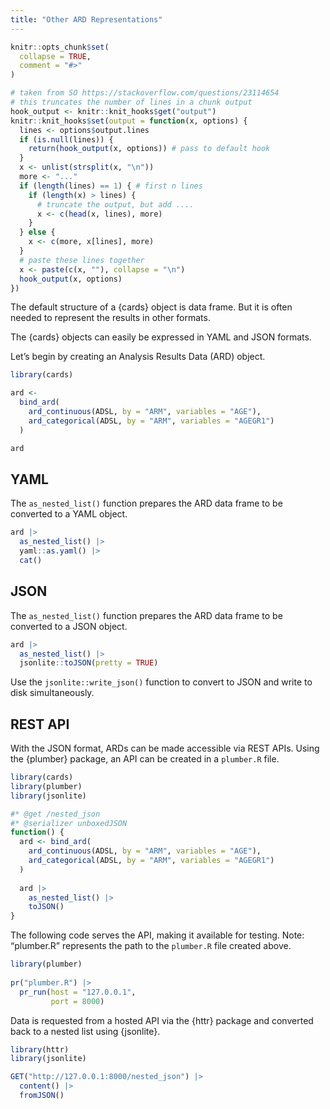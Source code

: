 ```yaml
---
title: "Other ARD Representations"
---
```


```r
knitr::opts_chunk$set(
  collapse = TRUE,
  comment = "#>"
)

# taken from SO https://stackoverflow.com/questions/23114654
# this truncates the number of lines in a chunk output
hook_output <- knitr::knit_hooks$get("output")
knitr::knit_hooks$set(output = function(x, options) {
  lines <- options$output.lines
  if (is.null(lines)) {
    return(hook_output(x, options)) # pass to default hook
  }
  x <- unlist(strsplit(x, "\n"))
  more <- "..."
  if (length(lines) == 1) { # first n lines
    if (length(x) > lines) {
      # truncate the output, but add ....
      x <- c(head(x, lines), more)
    }
  } else {
    x <- c(more, x[lines], more)
  }
  # paste these lines together
  x <- paste(c(x, ""), collapse = "\n")
  hook_output(x, options)
})
```

The default structure of a {cards} object is data frame.
But it is often needed to represent the results in other formats.

The {cards} objects can easily be expressed in YAML and JSON formats.

Let's begin by creating an Analysis Results Data (ARD) object.

```r
library(cards)

ard <-
  bind_ard(
    ard_continuous(ADSL, by = "ARM", variables = "AGE"),
    ard_categorical(ADSL, by = "ARM", variables = "AGEGR1")
  )

ard
```

## YAML

The `as_nested_list()` function prepares the ARD data frame to be converted to a YAML object.

```r
ard |>
  as_nested_list() |>
  yaml::as.yaml() |>
  cat()
```

## JSON

The `as_nested_list()` function prepares the ARD data frame to be converted to a JSON object.

```r
ard |>
  as_nested_list() |>
  jsonlite::toJSON(pretty = TRUE)
```

Use the `jsonlite::write_json()` function to convert to JSON and write to disk simultaneously.

## REST API

With the JSON format, ARDs can be made accessible via REST APIs. Using the {plumber} package, an API can be created in a `plumber.R` file.

```r
library(cards)
library(plumber)
library(jsonlite)

#* @get /nested_json
#* @serializer unboxedJSON
function() {
  ard <- bind_ard(
    ard_continuous(ADSL, by = "ARM", variables = "AGE"),
    ard_categorical(ADSL, by = "ARM", variables = "AGEGR1")
  )    
  
  ard |>
    as_nested_list() |>
    toJSON()
}
```

The following code serves the API, making it available for testing. Note: "plumber.R" represents the path to the `plumber.R` file created above. 

```r
library(plumber)
 
pr("plumber.R") |>
  pr_run(host = "127.0.0.1",
         port = 8000)
```

Data is requested from a hosted API via the {httr} package and converted back to a nested list using {jsonlite}.

```r
library(httr)
library(jsonlite)

GET("http://127.0.0.1:8000/nested_json") |>
  content() |>
  fromJSON()
```


